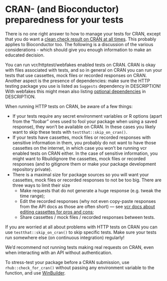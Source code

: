# CRAN- (and Bioconductor) preparedness for your tests {#cran-preparedness}

There is no one right answer to how to manage your tests for CRAN, except that you 
do want a [clean check result on CRAN at all times](#graceful).
This probably applies to Bioconductor too.
The following is a 
discussion of the various considerations - which should give you enough
information to make an educated decision. 

You can run vcr/httptest/webfakes enabled tests on CRAN. 
CRAN is okay with files associated with tests,
and so in general on CRAN you can run your tests that use cassettes, mock files or recorded responses on CRAN.
Another aspect is the presence of dependencies: make sure the HTTP testing package you use is listed as `Suggests` dependency in DESCRIPTION!
With webfakes this might mean also listing [optional dependencies](https://r-lib.github.io/webfakes/#optional-dependencies) in DESCRIPTION.

When running HTTP tests on CRAN, be aware of a few things:

- If your tests require any secret environment variables or R options (apart from the "foobar" ones used to fool your package when using a saved response),
they won't be available on CRAN. In these cases you likely want to skip these
tests with `testthat::skip_on_cran()`.
- If your tests have cassettes, mock files or recorded responses with sensitive information in them,
you probably do not want to have those cassettes on the internet, in which case
you won't be running vcr enabled tests on CRAN either. In the case of sensitive 
information, you might want to Rbuildignore the cassettes, mock files or recorded responses (and to gitignore them or make your package development repository private).
- There is a maximal size for package sources so you will want your cassettes, mock files or recorded responses to not be too big. There are three ways to limit their size
    - Make requests that do not generate a huge response (e.g. tweak the time range);
    - Edit the recorded responses (why not even copy-paste responses from the API docs as those are often short) --- see [vcr docs about editing cassettes for pros and cons](https://docs.ropensci.org/vcr/articles/cassette-manual-editing.html);
    - Share cassettes / mock files / recorded responses between tests.

If you are worried at all about problems with HTTP tests on CRAN you can use 
`testthat::skip_on_cran()` to skip specific tests.
Make sure your tests run somewhere else (on continuous integration) regularly! 

We'd recommend not running tests making real requests on CRAN, even when interacting with an API without authentication.

To stress-test your package before a CRAN submission, use `rhub::check_for_cran()` without passing any environment variable to the function, and use [WinBuilder](https://blog.r-hub.io/2020/04/01/win-builder/).